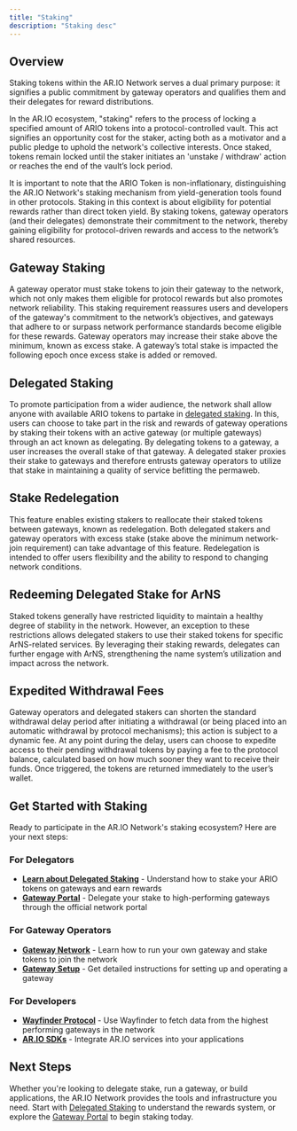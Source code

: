 ```yaml
---
title: "Staking"
description: "Staking desc"
---
```


## Overview

Staking tokens within the AR.IO Network serves a dual primary purpose: it signifies a public commitment by gateway operators and qualifies them and their delegates for reward distributions.

In the AR.IO ecosystem, "staking" refers to the process of locking a specified amount of ARIO tokens into a protocol-controlled vault. This act signifies an opportunity cost for the staker, acting both as a motivator and a public pledge to uphold the network's collective interests. Once staked, tokens remain locked until the staker initiates an 'unstake / withdraw' action or reaches the end of the vault’s lock period.

It is important to note that the ARIO Token is non-inflationary, distinguishing the AR.IO Network's staking mechanism from yield-generation tools found in other protocols. Staking in this context is about eligibility for potential rewards rather than direct token yield. By staking tokens, gateway operators (and their delegates) demonstrate their commitment to the network, thereby gaining eligibility for protocol-driven rewards and access to the network’s shared resources.

## Gateway Staking

A gateway operator must stake tokens to join their gateway to the network, which not only makes them eligible for protocol rewards but also promotes network reliability. This staking requirement reassures users and developers of the gateway's commitment to the network’s objectives, and gateways that adhere to or surpass network performance standards become eligible for these rewards. Gateway operators may increase their stake above the minimum, known as excess stake. A gateway’s total stake is impacted the following epoch once excess stake is added or removed.

## Delegated Staking

To promote participation from a wider audience, the network shall allow anyone with available ARIO tokens to partake in [delegated staking](/learn/staking/delegated-staking). In this, users can choose to take part in the risk and rewards of gateway operations by staking their tokens with an active gateway (or multiple gateways) through an act known as delegating. By delegating tokens to a gateway, a user increases the overall stake of that gateway. A delegated staker proxies their stake to gateways and therefore entrusts gateway operators to utilize that stake in maintaining a quality of service befitting the permaweb.

## Stake Redelegation

This feature enables existing stakers to reallocate their staked tokens between gateways, known as redelegation. Both delegated stakers and gateway operators with excess stake (stake above the minimum network-join requirement) can take advantage of this feature. Redelegation is intended to offer users flexibility and the ability to respond to changing network conditions.

## Redeeming Delegated Stake for ArNS

Staked tokens generally have restricted liquidity to maintain a healthy degree of stability in the network. However, an exception to these restrictions allows delegated stakers to use their staked tokens for specific ArNS-related services. By leveraging their staking rewards, delegates can further engage with ArNS, strengthening the name system’s utilization and impact across the network.

## Expedited Withdrawal Fees

Gateway operators and delegated stakers can shorten the standard withdrawal delay period after initiating a withdrawal (or being placed into an automatic withdrawal by protocol mechanisms); this action is subject to a dynamic fee. At any point during the delay, users can choose to expedite access to their pending withdrawal tokens by paying a fee to the protocol balance, calculated based on how much sooner they want to receive their funds. Once triggered, the tokens are returned immediately to the user’s wallet.

## Get Started with Staking

Ready to participate in the AR.IO Network's staking ecosystem? Here are your next steps:

### For Delegators

- **[Learn about Delegated Staking](/learn/staking/delegated-staking)** - Understand how to stake your ARIO tokens on gateways and earn rewards
- **[Gateway Portal](https://gateways.arweave.net/#/staking)** - Delegate your stake to high-performing gateways through the official network portal

### For Gateway Operators

- **[Gateway Network](/learn/gateways/gateway-network)** - Learn how to run your own gateway and stake tokens to join the network
- **[Gateway Setup](/learn/gateways/setup-and-operation)** - Get detailed instructions for setting up and operating a gateway

### For Developers

- **[Wayfinder Protocol](/learn/wayfinder)** - Use Wayfinder to fetch data from the highest performing gateways in the network
- **[AR.IO SDKs](/sdks)** - Integrate AR.IO services into your applications

## Next Steps

Whether you're looking to delegate stake, run a gateway, or build applications, the AR.IO Network provides the tools and infrastructure you need. Start with [Delegated Staking](/learn/staking/delegated-staking) to understand the rewards system, or explore the [Gateway Portal](https://gateways.arweave.net/#/staking) to begin staking today.
